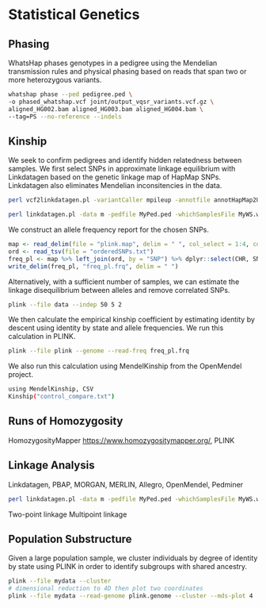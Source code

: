 # Statistical Genetics

## Phasing

WhatsHap phases genotypes in a pedigree using the Mendelian transmission rules and physical phasing based on reads that span two or more heterozygous variants.

```bash
whatshap phase --ped pedigree.ped \
-o phased_whatshap.vcf joint/output_vqsr_variants.vcf.gz \
aligned_HG002.bam aligned_HG003.bam aligned_HG004.bam \
--tag=PS --no-reference --indels
```

## Kinship

We seek to confirm pedigrees and identify hidden relatedness between samples. We first select SNPs in approximate linkage equilibrium with Linkdatagen based on the genetic linkage map of HapMap SNPs. Linkdatagen also eliminates Mendelian inconsitencies in the data.

```bash
perl vcf2linkdatagen.pl -variantCaller mpileup -annotfile annotHapMap2U.txt -pop CEU -mindepth 10 -missingness 0 -idlist MyVCFlist.txt > MySNPs.brlmm

perl linkdatagen.pl -data m -pedfile MyPed.ped -whichSamplesFile MyWS.ws -callFile MySNPs.brlmm -annotFile annotHapMap2U.txt -pop CEU -binsize 0.3 -MendelErrors removeSNPs -prog pl -outputDir MyPed_HapMap2_pl > MyPed_HapMap2_pl.out
```

We construct an allele frequency report for the chosen SNPs.

```r
map <- read_delim(file = "plink.map", delim = " ", col_select = 1:4, col_names = c("CHR", "SNP", "cM", "bp"))
ord <- read_tsv(file = "orderedSNPs.txt")
freq_pl <- map %>% left_join(ord, by = "SNP") %>% dplyr::select(CHR, SNP, `Allele freq`) %>% mutate(A1="1") %>% mutate(A1="1") %>% mutate(A2="2") %>% mutate(NCHROBS="300") %>% dplyr::select(CHR, SNP, A1, A2, `Allele freq`, NCHROBS) %>% rename(`Allele freq` = "MAF")
write_delim(freq_pl, "freq_pl.frq", delim = " ")
```

Alternatively, with a sufficient number of samples, we can estimate the linkage disequilibrium between alleles and remove correlated SNPs.

```bash
plink --file data --indep 50 5 2
```

We then calculate the empirical kinship coefficient by estimating identity by descent using identity by state and allele frequencies. We run this calculation in PLINK.

```bash
plink --file plink --genome --read-freq freq_pl.frq
```

We also run this calculation using MendelKinship from the OpenMendel project.

```bash
using MendelKinship, CSV
Kinship("control_compare.txt")
```

## Runs of Homozygosity

HomozygosityMapper <https://www.homozygositymapper.org/>, PLINK

## Linkage Analysis

Linkdatagen, PBAP, MORGAN, MERLIN, Allegro, OpenMendel, Pedminer

```bash
perl linkdatagen.pl -data m -pedfile MyPed.ped -whichSamplesFile MyWS.ws -callFile MySNPs.brlmm -annotFile annotHapMap2U.txt -pop CEU -binsize 0.3 -MendelErrors removeSNPs -prog me -outputDir MyPed_HapMap2 > MyPed_HapMap2_me.out
```

Two-point linkage
Multipoint linkage

## Population Substructure

Given a large population sample, we cluster individuals by degree of identity by state using PLINK in order to identify subgroups with shared ancestry.

```bash
plink --file mydata --cluster
# dimensional reduction to 4D then plot two coordinates
plink --file mydata --read-genome plink.genome --cluster --mds-plot 4
```
